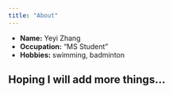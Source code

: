 ```yaml
---
title: "About"
---
```


- __Name:__ Yeyi Zhang
- __Occupation:__ "MS Student"
- __Hobbies:__ swimming, badminton

## Hoping I will add more things...
